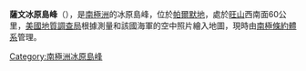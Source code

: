 {{coord|73|52|S|68|2|W|display=title}}

'''薩文冰原島峰'''（{{lang-en|Savin Nunatak}}），是[[南極洲|南極洲]]的冰原島峰，位於[[帕爾默地|帕爾默地]]，處於[[旺山|旺山]]西南面60公里，[[美國地質調查局|美國地質調查局]]根據測量和該國海軍的空中照片繪入地圖，現時由[[南極條約體系|南極條約體系]]管理。

{{Antarctica-geo-stub}}
[[Category:南極洲冰原島峰|Category:南極洲冰原島峰]]